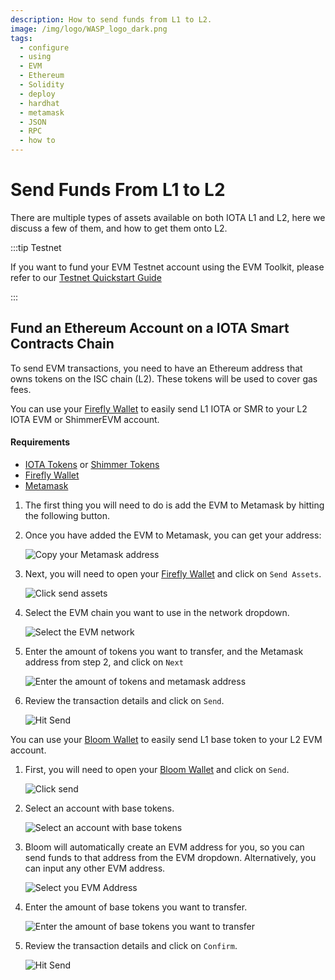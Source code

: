 ```yaml
---
description: How to send funds from L1 to L2.
image: /img/logo/WASP_logo_dark.png
tags:
  - configure
  - using
  - EVM
  - Ethereum
  - Solidity
  - deploy
  - hardhat
  - metamask
  - JSON
  - RPC
  - how to
---
```


# Send Funds From L1 to L2

There are multiple types of assets available on both IOTA L1 and L2, here we discuss a few of them, and how to get them
onto L2.

:::tip Testnet

If you want to fund your EVM Testnet account using the EVM Toolkit, please refer to our [Testnet Quickstart Guide](../getting-started/quick-start.mdx)

:::

## Fund an Ethereum Account on a IOTA Smart Contracts Chain

To send EVM transactions, you need to have an Ethereum address that owns tokens on the ISC chain (L2). These tokens will
be used to cover gas fees.

<Tabs groupId='wallet' queryString>
<TabItem value='firefly' label='Firefly'>

You can use your [Firefly Wallet](https://firefly.iota.org/) to easily send L1 IOTA or SMR to your L2 IOTA EVM or ShimmerEVM account.

#### Requirements

* [IOTA Tokens](/get-started/introduction/iota/iota-token/) or [Shimmer Tokens](/get-started/introduction/shimmer/shimmer-token/)
* [Firefly Wallet](https://firefly.iota.org/)
* [Metamask](https://metamask.io/)

1. The first thing you will need to do is add the EVM to Metamask by hitting the following button.

<MetamaskButtons/>

2. Once you have added the EVM to Metamask, you can get your address:

   ![Copy your Metamask address](/img/evm/how-tos/get-funds/copy-your-address.png)

3. Next, you will need to open your [Firefly Wallet](https://firefly.iota.org/) and click on `Send Assets`.

   ![Click send assets](/img/evm/how-tos/get-funds/firefly/select-send-assets.png)

4. Select the EVM chain you want to use in the network dropdown.

   ![Select the EVM network](/img/evm/how-tos/get-funds/firefly/select-shimmer-evm.png)

5. Enter the amount of tokens you want to transfer, and the Metamask address from step 2, and click on `Next`

   ![Enter the amount of tokens and metamask address](/img/evm/how-tos/get-funds/firefly/enter-your-desired-amount-and-metamask-address.png)
 
6. Review the transaction details and click on `Send`.

   ![Hit Send](/img/evm/how-tos/get-funds/firefly/hit-send.png)


</TabItem>
<TabItem value='bloom-wallet' label='Bloom Wallet'>

You can use your [Bloom Wallet](https://bloomwallet.io/) to easily send L1 base token to your L2 EVM account.

1. First, you will need to open your [Bloom Wallet](https://firefly.iota.org/) and click on `Send`.

   ![Click send](/img/evm/how-tos/get-funds/bloom/select-send.png)

2. Select an account with base tokens.

   ![Select an account with base tokens](/img/evm/how-tos/get-funds/bloom/select-the-smr-token.png)

3. Bloom will automatically create an EVM address for you, so you can send funds to that address from the 
EVM dropdown. Alternatively, you can input any other EVM address.

   ![Select you EVM Address](/img/evm/how-tos/get-funds/bloom/enter-the-recipient-address.png)

4. Enter the amount of base tokens you want to transfer.
   
   ![Enter the amount of base tokens you want to transfer](/img/evm/how-tos/get-funds/bloom/enter-the-amount.png)

5. Review the transaction details and click on `Confirm`.

   ![Hit Send](/img/evm/how-tos/get-funds/bloom/review-and-confirm-the-transaction.png)

</TabItem>
</Tabs>